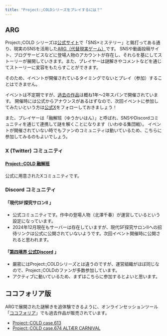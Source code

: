 ```yaml
---
title: "Project:;COLDシリーズをプレイするには？"
---
```


## ARG

Project:;COLD シリーズは[公式サイト](https://www.project-cold.net/)で「SNS×ミステリー」と銘打ってある通り、現実のSNSを活用した[ARG（代替現実ゲーム）](https://arg.igda.jp/p/arg.html)です。
SNSや動画投稿サイト、ブログサービスなどに登場人物のアカウントが存在し、それらを基にしてストーリーが展開していきます。また、プレイヤーは謎解きやコメントなどを通じてストーリーに変容をもたらすことができます。

そのため、イベントが開催されているタイミングでないとプレイ（参加）することはできません。

イベントは不定期ですが、[過去の作品](/cases)は概ね1年～2年スパンで開催されています。
開催時には公式からアナウンスがあるはずなので、次回イベントに参加してみたいという方は[公式X](https://x.com/projectcold_613)をフォローしておきましょう！

また、プレイヤーは「融解班（ゆうかいはん）」と呼ばれ、SNSやDiscordコミュニティを通じて連携して謎を解くことになります（いわゆる集団戦）。
イベントが開催されていない時でもファンのコミュニティは動いているため、こちらに参加してみるのもよいでしょう。

### X (Twitter) コミュニティ

#### [Project:;COLD 融解班](https://x.com/i/communities/1498869071416152065)

公式に用意されたXコミュニティです。

### Discord コミュニティ

#### 「現代SF探究サロンⅡ 」
- 公式コミュニティです。作中の登場人物（北澤千春）が運営しているという設定になっています。
- 2024年12月現在もサーバーは存在していますが、現代SF探究サロンⅡへの招待リンクは公式に公開されていないようです。次回イベント開催時に公開されると思われます。

#### 「[第四境界 公式Discord](https://shop.daiyonkyokai.net/pages/discord) 」
- 厳密にはProject:;COLDシリーズとは違うのですが、運営組織がほぼ同じなので、Project:;COLDのファンが多数参加しています。
- アクティブに動いているため、まずはこちらに参加するとよいと思います。

## ココフォリア版

ARGで展開された謎解きを追体験できるように、オンラインセッションツール「[ココフォリア](https://ccfolia.com/)」でも過去作品が販売されています。

- [Project:;COLD case.613](https://www.project-cold.net/news/post-17/)
- [Project:;COLD case.674 ALTÆR CARNIVAL](https://ccfolia.com/games/qpgBmpvooGQFycfGkAQA)